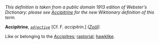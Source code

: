 ''This definition is taken from a public domain 1913 edition of Webster's Dictionary: please see [[Accipitrine]] for the new Wiktionary definition of this term.''

'''Accipitrine''', ''<code>[[adjective (part of speech)|adjective]]</code>'' [Cf. F. ''accipitrin''.] ''([[Zo&ouml;l (subject)|Zo&ouml;l]]).''

Like or belonging to the [[Accipitres]]; [[raptorial]]; [[hawklike]].